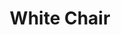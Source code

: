 ---
title: "White Chair"
meta_title: "White Chair craft"
description: "Craft de White Chair"
rank: "a"
draft: false
name: "White Chair"
recipe_img: "https://wiki.pokexgames.com/images/1/11/White_chair.png"
level: 80
craft_time: 43200
result: 1
value_npc: 1
ingredients:
  - name: "Ice Orb"
    quantity: 300
    item_img: "https://wiki.pokexgames.com/images/f/f6/IceOrb.png"
    value_npc: 1
  - name: "Oak Planks"
    quantity: 1
    item_img: "https://wiki.pokexgames.com/images/c/c1/Oak_Planks.png"
    value_npc: 1
---
